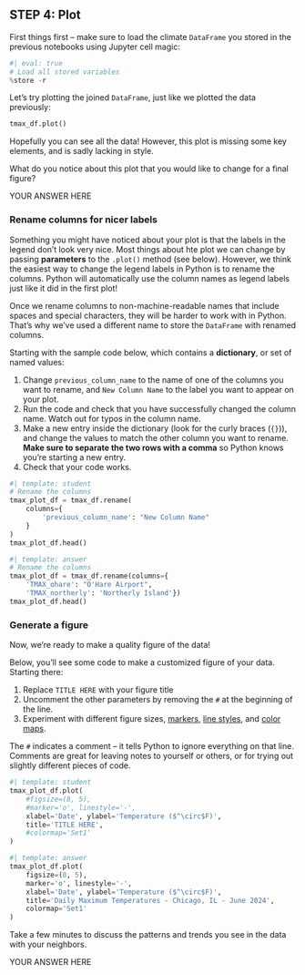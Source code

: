 ## STEP 4: Plot

::: {.content-visible when-format="ipynb"}
First things first -- make sure to load the climate `DataFrame` you stored in the previous notebooks using Jupyter cell magic:

```python
#| eval: true
# Load all stored variables
%store -r
```
:::

Let's try plotting the joined `DataFrame`, just like we plotted the data previously:

```python
tmax_df.plot()
```

Hopefully you can see all the data! However, this plot is missing some key elements, and is sadly lacking in style.

::: {.callout-response}
What do you notice about this plot that you would like to change for a final figure?
:::

::: {.content-visible when-format="ipynb"}
:::: {.cell .markdown}
YOUR ANSWER HERE
::::
:::

### Rename columns for nicer labels

Something you might have noticed about your plot is that the labels in the legend don't look very nice. Most things about hte plot we can change by passing **parameters** to the `.plot()` method (see below). However, we think the easiest way to change the legend labels in Python is to rename the columns. Python will automatically use the column names as legend labels just like it did in the first plot!

::: {.callout-tip}
Once we rename columns to non-machine-readable names that include spaces and special characters, they will be harder to work with in Python. That's why we've used a different name to store the `DataFrame` with renamed columns. 
:::

::: {.callout-task title="Rename `DataFrame` columns"}
Starting with the sample code below, which contains a **dictionary**, or set of named values:

  1. Change `previous_column_name` to the name of one of the columns you want to rename, and `New Column Name` to the label you want to appear on your plot.
  2. Run the code and check that you have successfully changed the column name. Watch out for typos in the column name.
  3. Make a new entry inside the dictionary (look for the curly braces (`{}`)), and change the values to match the other column you want to rename. **Make sure to separate the two rows with a comma** so Python knows you're starting a new entry.
  4. Check that your code works.
  
:::

```python
#| template: student
# Rename the columns
tmax_plot_df = tmax_df.rename(
    columns={
        'previous_column_name': "New Column Name"
    }
)
tmax_plot_df.head()
```

::: {.content-visible when-format="html"}
```python
#| template: answer
# Rename the columns
tmax_plot_df = tmax_df.rename(columns={
    'TMAX_ohare': "O'Hare Airport", 
    'TMAX_northerly': 'Northerly Island'})
tmax_plot_df.head()
```
:::

### Generate a figure

Now, we're ready to make a quality figure of the data!

::: {.callout-task}
Below, you'll see some code to make a customized figure of your data. Starting there:

  1. Replace `TITLE HERE` with your figure title
  2. Uncomment the other parameters by removing the `#` at the beginning of the line. 
  3. Experiment with different figure sizes, [markers](https://matplotlib.org/stable/api/markers_api.html), [line styles](https://matplotlib.org/stable/gallery/lines_bars_and_markers/linestyles.html), and [color maps](https://matplotlib.org/stable/users/explain/colors/colormaps.html).

:::: {.callout-note title="What does `#` do in Python?"}
The `#` indicates a comment -- it tells Python to ignore everything on that line. Comments are great for leaving notes to yourself or others, or for trying out slightly different pieces of code.
::::
:::

```python
#| template: student
tmax_plot_df.plot(
    #figsize=(8, 5),
    #marker='o', linestyle='-',
    xlabel='Date', ylabel='Temperature ($^\circ$F)',
    title='TITLE HERE',
    #colormap='Set1'
)
```

:::{.content-visible when-format="html"}
```python
#| template: answer
tmax_plot_df.plot(
    figsize=(8, 5),
    marker='o', linestyle='-',
    xlabel='Date', ylabel='Temperature ($^\circ$F)',
    title='Daily Maximum Temperatures - Chicago, IL - June 2024',
    colormap='Set1'
)
```
:::

::: {.callout-discuss title="What do you notice about the data?"}

Take a few minutes to discuss the patterns and trends you see in the data with your neighbors.
:::

::: {.content-visible when-format="ipynb"}
:::: {.cell .markdown}
YOUR ANSWER HERE
::::
:::

